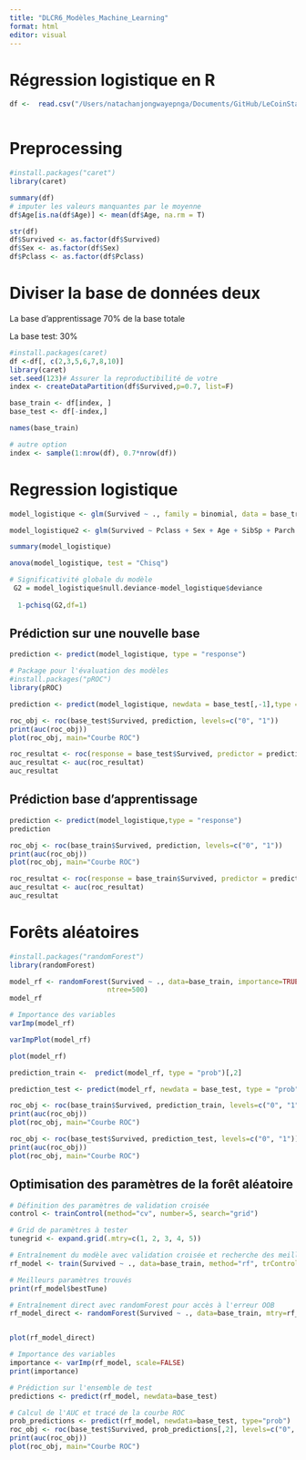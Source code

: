 ```yaml
---
title: "DLCR6_Modèles_Machine_Learning"
format: html
editor: visual
---
```


# Régression logistique en R

```r
df <-  read.csv("/Users/natachanjongwayepnga/Documents/GitHub/LeCoinStat/R_Pour_La_Datascience/Jour6/titanic.csv")



```

# Preprocessing

```r
#install.packages("caret")
library(caret)
```

```r
summary(df)
# imputer les valeurs manquantes par le moyenne
df$Age[is.na(df$Age)] <- mean(df$Age, na.rm = T)
```

```r
str(df)
df$Survived <- as.factor(df$Survived)
df$Sex <- as.factor(df$Sex)
df$Pclass <- as.factor(df$Pclass)
```

# Diviser la base de données deux

La base d'apprentissage 70% de la base totale

La base test: 30%

```r
#install.packages(caret)
df <-df[, c(2,3,5,6,7,8,10)]
library(caret)
set.seed(123)# Assurer la reproductibilité de votre 
index <- createDataPartition(df$Survived,p=0.7, list=F)
```

```r
base_train <- df[index, ]
base_test <- df[-index,]

names(base_train)
```

```r
# autre option
index <- sample(1:nrow(df), 0.7*nrow(df))


```

# Regression logistique

```r
model_logistique <- glm(Survived ~ ., family = binomial, data = base_train)

model_logistique2 <- glm(Survived ~ Pclass + Sex + Age + SibSp + Parch + Fare, family = binomial, data = base_train)
```

```r
summary(model_logistique)
```

```r
anova(model_logistique, test = "Chisq")
```

```r

# Significativité globale du modèle
 G2 = model_logistique$null.deviance-model_logistique$deviance
 
  1-pchisq(G2,df=1)
```

## Prédiction sur une nouvelle base

```r
prediction <- predict(model_logistique, type = "response")

```

```r
# Package pour l'évaluation des modèles
#install.packages("pROC")
library(pROC)

prediction <- predict(model_logistique, newdata = base_test[,-1],type = "response")


```

```r
roc_obj <- roc(base_test$Survived, prediction, levels=c("0", "1"))
print(auc(roc_obj))
plot(roc_obj, main="Courbe ROC")
```

```r

roc_resultat <- roc(response = base_test$Survived, predictor = prediction)
auc_resultat <- auc(roc_resultat)
auc_resultat

```

## Prédiction base d'apprentissage

```r

prediction <- predict(model_logistique,type = "response")
prediction

roc_obj <- roc(base_train$Survived, prediction, levels=c("0", "1"))
print(auc(roc_obj))
plot(roc_obj, main="Courbe ROC")

roc_resultat <- roc(response = base_train$Survived, predictor = prediction)
auc_resultat <- auc(roc_resultat)
auc_resultat
```

# Forêts aléatoires

```r
#install.packages("randomForest")
library(randomForest)
```

```r
model_rf <- randomForest(Survived ~ ., data=base_train, importance=TRUE,
                        ntree=500)
model_rf
```

```r
# Importance des variables
varImp(model_rf)
```

```r
varImpPlot(model_rf)
```

```r
plot(model_rf)
```

```r
prediction_train <-  predict(model_rf, type = "prob")[,2]

```

```r
prediction_test <- predict(model_rf, newdata = base_test, type = "prob")[,2]

```

```r
roc_obj <- roc(base_train$Survived, prediction_train, levels=c("0", "1"))
print(auc(roc_obj))
plot(roc_obj, main="Courbe ROC")
```

```r
roc_obj <- roc(base_test$Survived, prediction_test, levels=c("0", "1"))
print(auc(roc_obj))
plot(roc_obj, main="Courbe ROC")
```

## Optimisation des paramètres de la forêt aléatoire

```r

# Définition des paramètres de validation croisée
control <- trainControl(method="cv", number=5, search="grid")

# Grid de paramètres à tester
tunegrid <- expand.grid(.mtry=c(1, 2, 3, 4, 5))

# Entraînement du modèle avec validation croisée et recherche des meilleurs hyperparamètres
rf_model <- train(Survived ~ ., data=base_train, method="rf", trControl=control, tuneGrid=tunegrid, ntree=500)
```

```r

# Meilleurs paramètres trouvés
print(rf_model$bestTune)
```

```r

# Entraînement direct avec randomForest pour accès à l'erreur OOB
rf_model_direct <- randomForest(Survived ~ ., data=base_train, mtry=rf_model$bestTune$mtry, ntree=500)


plot(rf_model_direct)

# Importance des variables
importance <- varImp(rf_model, scale=FALSE)
print(importance)

```

```r

# Prédiction sur l'ensemble de test
predictions <- predict(rf_model, newdata=base_test)
```

```r

# Calcul de l'AUC et tracé de la courbe ROC
prob_predictions <- predict(rf_model, newdata=base_test, type="prob")
roc_obj <- roc(base_test$Survived, prob_predictions[,2], levels=c("0", "1"))
print(auc(roc_obj))
plot(roc_obj, main="Courbe ROC")

```
